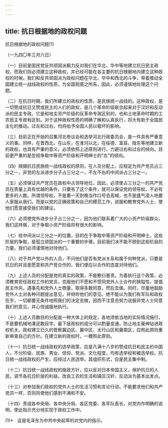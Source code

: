 ```yaml
---
---
---
```

title: 抗日根据地的政权问题
---



抗日根据地的政权问题(1)


（一九四〇年三月六日）

（一）目前是国民党反共顽固派极力反对我们在华北、华中等地建立抗日民主政权，而我们则必须建立这种政权，并已经可能在各主要的抗日根据地内建立这种政权的时候。我们和反共顽固派为政权问题在华北、华中和西北的斗争，带着推动全国建立统一战线政权的性质，为全国观感之所系，因此，必须谨慎地处理这个问题。

（二）在抗日时期，我们所建立的政权的性质，是民族统一战线的。这种政权，是一切赞成抗日又赞成民主的人们的政权，是几个革命阶级联合起来对于汉奸和反动派的民主专政。它是和地主资产阶级的反革命专政区别的，也和土地革命时期的工农民主专政有区别。对于这种政权性质的明确了解和认真执行，将大有助于全国民主化的推动。过左和过右，均将给予全国人民以极坏的影响。

（三）目前正在开始的召集河北参议会和选举河北行政委员会，是一件具有严重意义的事。同样，在晋西北，在山东，在淮河以北，在绥德、富县、陇东等地建立新的政权，也具有严重的意义。必须依照上述原则进行，力避过右和过左的倾向。目前更严重的是忽视争取中等资产阶级和开明绅士的“左”的倾向。

（四）根据抗日民族统一战线政权的原则，在人员分配上，应规定为共产党员占三分之一，非党的左派进步分子占三分之一，不左不右的中间派占三分之一。

（五）必须保证共产党员在政权中占领导地位，因此，必须使占三分之一的共产党员在质量上具有优越的条件。只要有了这个条件，就可以保证党的领导权，不必有更多的人数。所谓领导权，不是要一天到晚当作口号去高喊，也不是盛气凌人地要人家服从我们，而是以党的正确政策和自己的模范工作，说服和教育党外人士，使他们愿意接受我们的建议。

（六）必须使党外进步分子占三分之一，因为他们联系着广大的小资产阶级群众。我们这样做，对于争取小资产阶级将有很大的影响。

（七）给中间派以三分之一的位置，目的在于争取中等资产阶级和开明绅士。这些阶层的争取，是孤立顽固派的一个重要的步骤。目前我们决不能不顾到这些阶层的力量，我们必须谨慎地对待他们。

（八）对于共产党以外的人员，不问他们是否有党派关系和属于何种党派，只要是抗日的并且是愿意和共产党合作的，我们便应以合作的态度对待他们。

（九）上述人员的分配是党的真实的政策，不能敷衍塞责。为着执行这个政策，必须教育担任政权工作的党员，克服他们不愿和不惯同党外人士合作的狭隘性，提倡民主作风，遇事先和党外人士商量，取得多数同意，然后去做。同时，尽量地鼓励党外人士对各种问题提出意见，并倾听他们的意见。绝不能以为我们有军队和政权在手，一切都要无条件地照我们的决定去做，因而不注意去努力说服非党人士同意我们的意见，并心悦诚服地执行。

（十）上述人员数目的分配是一种大体上的规定，各地须依当地的实际情况施行，不是要机械地凑足数目字。最下层政权的成分可以酌量变通，防止地主豪绅钻进政权机关。政权建立已久的晋察冀边区、冀中区、太行山区和冀南区，应照此原则重新审查自己的方针。在建立新的政权时，一概照此原则。

（十一）抗日统一战线政权的选举政策，应是凡满十八岁的赞成抗日和民主的中国人，不分阶级、民族、男女、信仰、党派、文化程度，均有选举权和被选举权。抗日统一战线政权的产生，应经过人民选举。其组织形式，应是民主集中制。

（十二）抗日统一战线政权的施政方针，应以反对日本帝国主义，保护抗日的人民，调节各抗日阶层的利益，改良工农的生活和镇压汉奸、反动派为基本出发点。

（十三）对参加我们政权的党外人士的生活习惯和言论行动，不能要求他们和共产党员一样，否则将使他们感到不满和不安。

（十四）责成各中央局、各中央分局、各区党委、各军队首长，对党内作明确的说明，使此指示充分地实现于政权工作中。



(1)*　这是毛泽东为中共中央起草的对党内的指示。